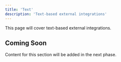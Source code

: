 ```yaml
---
title: 'Text'
description: 'Text-based external integrations'
---
```


This page will cover text-based external integrations.

## Coming Soon

Content for this section will be added in the next phase.
